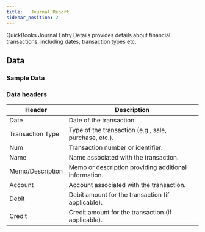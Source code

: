 ```yaml
---
title:   Journal Report
sidebar_position: 2
---
```



QuickBooks Journal Entry Details provides details about financial transactions, including dates, transaction types etc.

<AddJob
  template="gsheet_zoho_books_db_get_journal_entry"
/>


## Data

### Sample Data

<Gsheet
  src="https://docs.google.com/spreadsheets/d/1KWa16ZCTRUdIF7LXFQzgCaBXEze4fpGWaV77tc8Q_Y8/edit#gid=1036644703"
/>


### Data headers

| Header             | Description                             |
|---------------------|------------------------------------------------------------|
| Date                | Date of the transaction.                                    |
| Transaction Type    | Type of the transaction (e.g., sale, purchase, etc.).      |
| Num                 | Transaction number or identifier.                          |
| Name                | Name associated with the transaction.                      |
| Memo/Description    | Memo or description providing additional information.     |
| Account             | Account associated with the transaction.                   |
| Debit               | Debit amount for the transaction (if applicable).         |
| Credit              | Credit amount for the transaction (if applicable).        |


<!---
## Others

### Similar jobs

Similar sort of data can be achieved by using get accounting transaction job and filtering it by invoice type. 

### Reports that use this job

Here are some of the report templates that use this job: 
-->